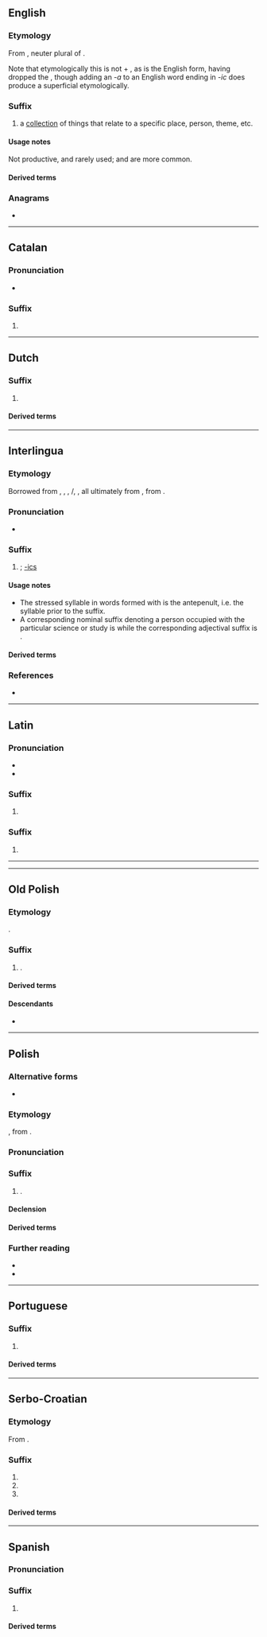{{also|ica|ICA|iĉa|icã|iça}}
==English==

===Etymology===
From {{bor|en|la|-ica}}, neuter plural of {{m|la|-icus}}.

Note that etymologically this is not {{m|en|-ic}} + {{m|la|-a||(plural ending)}}, as {{m|en|-ic}} is the English form, having dropped the {{m|la|-um}}, though adding an ''-a'' to an English word ending in ''-ic'' does produce a superficial etymologically.

===Suffix===
{{en-suffix}}

# a [[collection]] of things that relate to a specific place, person, theme, etc.
#: {{syn|en|-ana|-iana|-ia}}

====Usage notes====
Not productive, and rarely used; {{m|en|-ana}} and {{m|en|-ia}} are more common.

====Derived terms====
{{suffixsee|en}}
{{col2|en
|erotica
|Hebraica
}}

===Anagrams===
* {{anagrams|en|a=aci|ACI|C. I. A.|C.I.A.|CAI|CIA|Cai|Cai.|Cài}}

----

==Catalan==

===Pronunciation===
* {{ca-IPA}}

===Suffix===
{{head|ca|suffix}}

# {{feminine singular of|ca|-ic}}

----

==Dutch==

===Suffix===
{{head|nl|suffix}}

# {{female equivalent of|nl|-icus}}

====Derived terms====
{{suffixsee|nl}}

----

==Interlingua==

===Etymology===
Borrowed from {{bor|ia|en|-ics}}, {{bor|ia|fr|-ique}}, {{bor|ia|it|-ica}}, {{bor|ia|pt|-ica}}/{{bor|ia|es|-ica}}, {{bor|ia|ru|-ика}}, all ultimately from {{der|ia|la|-icum}}, from {{m|la|-icus}}.

===Pronunciation===
* {{IPA|ia|/ika/}}

===Suffix===
{{ia-suffix|n}}

# {{ngd|forms nouns from nouns, denoting a science of study}}; [[-ics]]
#: {{suffixusex|ia|electron|t1=electron|electronica|t2=electronics}}
#: {{suffixusex|ia|phonema|t1=phoneme|phonemica|t2=phonemics}}
#: {{suffixusex|ia|gymnasta|t1=gymnast|gymnastica|t2=gymnastics}}

====Usage notes====
* The stressed syllable in words formed with {{l|ia|-ica}} is the antepenult, i.e. the syllable prior to the suffix.
* A corresponding nominal suffix denoting a person occupied with the particular science or study is {{l|ia|-ico}} while the corresponding adjectival suffix is {{l|ia|-ic}}.

====Derived terms====
{{suffixsee|ia}}

===References===
* {{R:ia:Gode1951}}

----

==Latin==

===Pronunciation===
* {{la-IPA|ann=1}}
* {{la-IPA|-icā|ann=1}}

===Suffix===
{{la-suffix-form|-ica}}

# {{inflection of|la|-icus||nom//voc|f|s|;|nom//acc//voc|n|p}}

===Suffix===
{{la-suffix-form|-icā}}

# {{inflection of|la|-icus||abl|f|s}}

----

----

==Old Polish==

===Etymology===
{{inh+|zlw-opl|sla-pro|*-ica}}.

===Suffix===
{{head|zlw-opl|suffix|g=f}}

# {{n-g|Forms feminine nouns}}.

====Derived terms====
{{suffixsee|zlw-opl}}

====Descendants====
* {{desc|pl|-ica}}

----

==Polish==

===Alternative forms===
* {{alt|pl|-yca}}

===Etymology===
{{inh+|pl|zlw-opl|-ica}}, from {{inh|pl|sla-pro|*-ica}}.

===Pronunciation===
{{pl-p|a=LL-Q809 (pol)-Olaf--ica.wav}}

===Suffix===
{{head|pl|suffix|g=f}}

# {{n-g|Forms feminine nouns, especially pejoratives and augmentatives}}.
#: {{suffixusex|pl|lewo|lewica}}

====Declension====
{{pl-decl-noun-f}}

====Derived terms====
{{suffixsee|pl}}

===Further reading===
* {{R:pl:WSJP}}
* {{R:pl:PWN}}

----

==Portuguese==

===Suffix===
{{head|pt|suffix form}}

# {{feminine singular of|pt|-ico}}

====Derived terms====
{{suffixsee|pt}}

----

==Serbo-Croatian==

===Etymology===
From {{inh|sh|sla-pro|*-ica}}.

===Suffix===
{{sh-suffix}}

# {{non-gloss definition|Suffix appended to words to create a feminine noun, commonly used for forming [[diminutives]].}}
# {{non-gloss definition|Suffix appended to words to create a masculine or feminine noun, usually a [[pejorative]].}}
# {{female equivalent of|sh|-ik|POS=suffix}}

====Derived terms====
{{suffixsee|sh}}
{{col2|sh
|-arica
|-čica
}}

----

==Spanish==

===Pronunciation===
{{es-pr}}

===Suffix===
{{head|es|suffix form}}

# {{feminine singular of|es|-ico}}

====Derived terms====
{{suffixsee|es}}